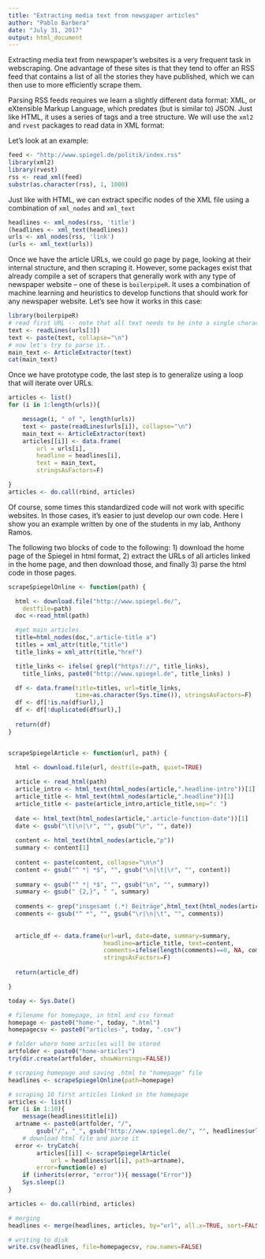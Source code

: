 ```yaml
---
title: "Extracting media text from newspaper articles"
author: "Pablo Barbera"
date: "July 31, 2017"
output: html_document
---
```


Extracting media text from newspaper's websites is a very frequent task in webscraping. One advantage of these sites is that they tend to offer an RSS feed that contains a list of all the stories they have published, which we can then use to more efficiently scrape them.

Parsing RSS feeds requires we learn a slightly different data format: XML, or eXtensible Markup Language, which predates (but is similar to) JSON. Just like HTML, it uses a series of tags and a tree structure. We will use the `xml2` and `rvest` packages to read data in XML format:

Let's look at an example:

```r
feed <- "http://www.spiegel.de/politik/index.rss"
library(xml2)
library(rvest)
rss <- read_xml(feed)
substr(as.character(rss), 1, 1000)
```

Just like with HTML, we can extract specific nodes of the XML file using a combination of `xml_nodes` and `xml_text`

```r
headlines <- xml_nodes(rss, 'title')
(headlines <- xml_text(headlines))
urls <- xml_nodes(rss, 'link')
(urls <- xml_text(urls))
```

Once we have the article URLs, we could go page by page, looking at their internal structure, and then scraping it. However, some packages exist that already compile a set of scrapers that generally work with any type of newspaper website -- one of these is `boilerpipeR`. It uses a combination of machine learning and heuristics to develop functions that should work for any newspaper website. Let's see how it works in this case:

```r
library(boilerpipeR)
# read first URL -- note that all text needs to be into a single character vector
text <- readLines(urls[3])
text <- paste(text, collapse="\n")
# now let's try to parse it..
main_text <- ArticleExtractor(text)
cat(main_text)
```

Once we have prototype code, the last step is to generalize using a loop that will iterate over URLs.

```r
articles <- list()
for (i in 1:length(urls)){

	message(i, " of ", length(urls))
	text <- paste(readLines(urls[i]), collapse="\n")
	main_text <- ArticleExtractor(text)
	articles[[i]] <- data.frame(
		url = urls[i],
		headline = headlines[i],
		text = main_text,
		stringsAsFactors=F)

}
articles <- do.call(rbind, articles)

```


Of course, some times this standardized code will not work with specific websites. In those cases, it's easier to just develop our own code. Here I show you an example written by one of the students in my lab, Anthony Ramos.

The following two blocks of code to the following: 1) download the home page of the Spiegel in html format, 2) extract the URLs of all articles linked in the home page, and then download those, and finally 3) parse the html code in those pages.

```r

scrapeSpiegelOnline <- function(path) {

  html <- download.file("http://www.spiegel.de/",
    destfile=path)
  doc <-read_html(path)

  #get main articles
  title=html_nodes(doc,".article-title a")
  titles = xml_attr(title,"title")
  title_links = xml_attr(title,"href")

  title_links <- ifelse( grepl("https?://", title_links),
    title_links, paste0("http://www.spiegel.de", title_links) )

  df <- data.frame(title=titles, url=title_links, 
                   time=as.character(Sys.time()), stringsAsFactors=F)
  df <- df[!is.na(df$url),]
  df <- df[!duplicated(df$url),]
  
  return(df)
}


scrapeSpiegelArticle <- function(url, path) {
  
  html <- download.file(url, destfile=path, quiet=TRUE)

  article <- read_html(path)
  article_intro <- html_text(html_nodes(article,".headline-intro"))[1]
  article_title <- html_text(html_nodes(article,".headline"))[1]
  article_title <- paste(article_intro,article_title,sep=": ")
  
  date <- html_text(html_nodes(article,".article-function-date"))[1]
  date <- gsub("\t|\n|\r", "", gsub("\r", "", date))
  
  content <- html_text(html_nodes(article,"p"))
  summary <- content[1]
  
  content <- paste(content, collapse="\n\n")
  content <- gsub("^ *| *$", "", gsub("\n|\t|\r", "", content))
  
  summary <- gsub("^ *| *$", "", gsub("\n", "", summary))
  summary <- gsub(" {2,}", " ", summary)
  
  comments <- grep("insgesamt (.*) Beiträge",html_text(html_nodes(article, "span")),value=TRUE)
  comments <- gsub("^ *", "", gsub("\r|\n|\t", "", comments))
  
  
  article_df <- data.frame(url=url, date=date, summary=summary,
                           headline=article_title, text=content,
                           comments=ifelse(length(comments)==0, NA, comments),
                           stringsAsFactors=F)
                           
  return(article_df)

}

```


```r

today <- Sys.Date()

# filename for homepage, in html and csv format
homepage <- paste0("home-", today, ".html")
homepagecsv <- paste0("articles-", today, ".csv")

# folder where home articles will be stored
artfolder <- paste0("home-articles")
try(dir.create(artfolder, showWarnings=FALSE))

# scraping homepage and saving .html to "homepage" file
headlines <- scrapeSpiegelOnline(path=homepage)

# scraping 10 first articles linked in the homepage
articles <- list()
for (i in 1:10){
	message(headlines$title[i])
  artname <- paste0(artfolder, "/", 
		gsub("/", "_", gsub("http://www.spiegel.de/", "", headlines$url[i])) )
	# download html file and parse it
  error <- tryCatch(
		articles[[i]] <- scrapeSpiegelArticle(
			url = headlines$url[i], path=artname),
		error=function(e) e)
	if (inherits(error, "error")){ message("Error")}
	Sys.sleep(1)
}

articles <- do.call(rbind, articles)

# merging
headlines <- merge(headlines, articles, by="url", all.x=TRUE, sort=FALSE)

# writing to disk
write.csv(headlines, file=homepagecsv, row.names=FALSE)

```

